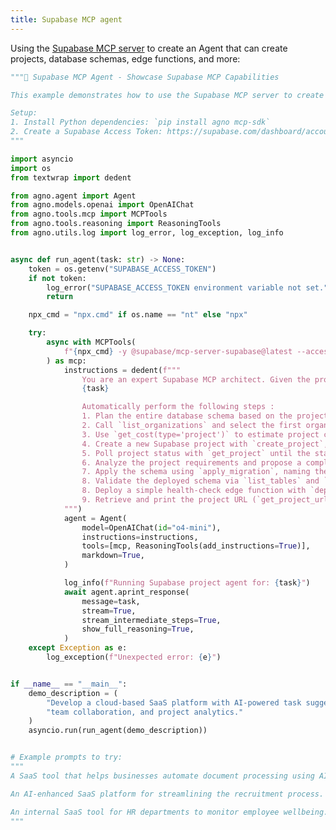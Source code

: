 ```yaml
---
title: Supabase MCP agent
---
```



Using the [Supabase MCP server](https://github.com/supabase-community/supabase-mcp) to create an Agent that can create projects, database schemas, edge functions, and more:

```python
"""🔑 Supabase MCP Agent - Showcase Supabase MCP Capabilities

This example demonstrates how to use the Supabase MCP server to create projects, database schemas, edge functions, and more.

Setup:
1. Install Python dependencies: `pip install agno mcp-sdk`
2. Create a Supabase Access Token: https://supabase.com/dashboard/account/tokens and set it as the SUPABASE_ACCESS_TOKEN environment variable.
"""

import asyncio
import os
from textwrap import dedent

from agno.agent import Agent
from agno.models.openai import OpenAIChat
from agno.tools.mcp import MCPTools
from agno.tools.reasoning import ReasoningTools
from agno.utils.log import log_error, log_exception, log_info


async def run_agent(task: str) -> None:
    token = os.getenv("SUPABASE_ACCESS_TOKEN")
    if not token:
        log_error("SUPABASE_ACCESS_TOKEN environment variable not set.")
        return

    npx_cmd = "npx.cmd" if os.name == "nt" else "npx"

    try:
        async with MCPTools(
            f"{npx_cmd} -y @supabase/mcp-server-supabase@latest --access-token={token}"
        ) as mcp:
            instructions = dedent(f"""
                You are an expert Supabase MCP architect. Given the project description:
                {task}

                Automatically perform the following steps :
                1. Plan the entire database schema based on the project description.
                2. Call `list_organizations` and select the first organization in the response.
                3. Use `get_cost(type='project')` to estimate project creation cost and mention the cost in your response.
                4. Create a new Supabase project with `create_project`, passing the confirmed cost ID.
                5. Poll project status with `get_project` until the status is `ACTIVE_HEALTHY`.
                6. Analyze the project requirements and propose a complete, normalized SQL schema (tables,  columns, data types, indexes, constraints, triggers, and functions) as DDL statements.
                7. Apply the schema using `apply_migration`, naming the migration `initial_schema`.
                8. Validate the deployed schema via `list_tables` and `list_extensions`.
                8. Deploy a simple health-check edge function with `deploy_edge_function`.
                9. Retrieve and print the project URL (`get_project_url`) and anon key (`get_anon_key`).
            """)
            agent = Agent(
                model=OpenAIChat(id="o4-mini"),
                instructions=instructions,
                tools=[mcp, ReasoningTools(add_instructions=True)],
                markdown=True,
            )

            log_info(f"Running Supabase project agent for: {task}")
            await agent.aprint_response(
                message=task,
                stream=True,
                stream_intermediate_steps=True,
                show_full_reasoning=True,
            )
    except Exception as e:
        log_exception(f"Unexpected error: {e}")


if __name__ == "__main__":
    demo_description = (
        "Develop a cloud-based SaaS platform with AI-powered task suggestions, calendar syncing, predictive prioritization, "
        "team collaboration, and project analytics."
    )
    asyncio.run(run_agent(demo_description))


# Example prompts to try:
"""
A SaaS tool that helps businesses automate document processing using AI. Users can upload invoices, contracts, or PDFs and get structured data, smart summaries, and red flag alerts for compliance or anomalies. Ideal for legal teams, accountants, and enterprise back offices.

An AI-enhanced SaaS platform for streamlining the recruitment process. Features include automated candidate screening using NLP, AI interview scheduling, bias detection in job descriptions, and pipeline analytics. Designed for fast-growing startups and mid-sized HR teams.

An internal SaaS tool for HR departments to monitor employee wellbeing. Combines weekly mood check-ins, anonymous feedback, and AI-driven burnout detection models. Integrates with Slack and HR systems to support a healthier workplace culture.
"""


```


